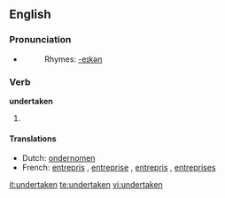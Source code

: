 ==English==

===Pronunciation===
* {{IPA|/ʌndəɻ'teɪkən/}}
*: Rhymes: [[Rhymes:English:-eɪkən|-eɪkən]]

===Verb===
'''undertaken'''

# {{past participle of|[[undertake]]}}

====Translations====
{{trans-top|past participle of undertake}}
* Dutch: [[ondernomen]]
* French: [[entrepris]] {{m}}, [[entreprise]] {{f}}, [[entrepris]] {{m|p}}, [[entreprises]] {{f|p}}
{{trans-mid}}
{{trans-bottom}}

[[it:undertaken]]
[[te:undertaken]]
[[vi:undertaken]]